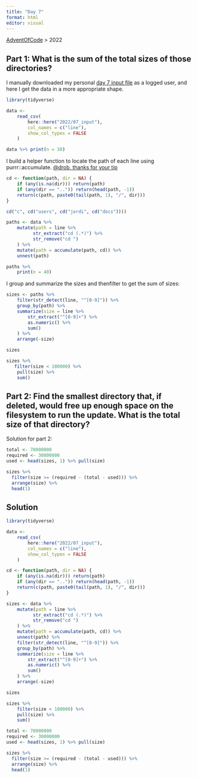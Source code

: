 ```yaml
---
title: "Day 7"
format: html
editor: visual
---
```


[AdventOfCode](https://jrosell.github.io/AdventOfCode/) \> 2022

## Part 1: What is the sum of the total sizes of those directories?

I manually downloaded my personal [day 7 input file](https://adventofcode.com/2022/day/7) as a logged user, and here I get the data in a more appropriate shape.

```r
library(tidyverse)

data <- 
    read_csv(
        here::here("2022/07_input"),
        col_names = c("line"),
        show_col_types = FALSE
    )

data %>% print(n = 30)
```

I build a helper function to locate the path of each line using purrr::accumulate. [@drob, thanks for your tip](https://twitter.com/drob/status/1600360338498764800)

```r
cd <- function(path, dir = NA) {
    if (any(is.na(dir))) return(path)
    if (any(dir == "..")) return(head(path, -1))
    return(c(path, paste0(tail(path, 1), "/", dir)))
}

cd("c", cd("users", cd("jordi", cd("docs"))))

paths <- data %>% 
    mutate(path = line %>% 
          str_extract("cd (.*)") %>% 
          str_remove("cd ")
    ) %>% 
    mutate(path = accumulate(path, cd)) %>% 
    unnest(path)

paths %>% 
    print(n = 40)
```

I group and summarize the sizes and thenfilter to get the sum of sizes:

```r
sizes <- paths %>% 
    filter(str_detect(line, "^[0-9]")) %>% 
    group_by(path) %>% 
    summarize(size = line %>%
        str_extract("^[0-9]+") %>%
        as.numeric() %>%
        sum()
    ) %>% 
    arrange(-size)

sizes

sizes %>% 
   filter(size < 100000) %>% 
    pull(size) %>% 
    sum()

```

## Part 2: Find the smallest directory that, if deleted, would free up enough space on the filesystem to run the update. What is the total size of that directory?

Solution for part 2:

```r
total <- 70000000
required <- 30000000
used <- head(sizes, 1) %>% pull(size)

sizes %>% 
  filter(size >= (required - (total - used))) %>% 
  arrange(size) %>% 
  head(1)
```

## Solution

```r
library(tidyverse)

data <- 
    read_csv(
        here::here("2022/07_input"),
        col_names = c("line"),
        show_col_types = FALSE
    )

cd <- function(path, dir = NA) {
    if (any(is.na(dir))) return(path)
    if (any(dir == "..")) return(head(path, -1))
    return(c(path, paste0(tail(path, 1), "/", dir)))
}

sizes <- data %>% 
    mutate(path = line %>% 
          str_extract("cd (.*)") %>% 
          str_remove("cd ")
    ) %>% 
    mutate(path = accumulate(path, cd)) %>% 
    unnest(path) %>% 
    filter(str_detect(line, "^[0-9]")) %>% 
    group_by(path) %>% 
    summarize(size = line %>%
        str_extract("^[0-9]+") %>%
        as.numeric() %>%
        sum()
    ) %>% 
    arrange(-size)

sizes

sizes %>% 
    filter(size < 100000) %>% 
    pull(size) %>% 
    sum()

total <- 70000000
required <- 30000000
used <- head(sizes, 1) %>% pull(size)

sizes %>% 
  filter(size >= (required - (total - used))) %>% 
  arrange(size) %>% 
  head(1)
```

